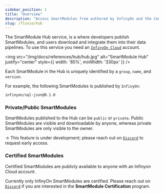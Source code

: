 ```yaml
---
sidebar_position: 1
title: "Overview"
description: "Access SmartModules from authored by InfinyOn and the Community"
slug: /fluvio/hub
---
```


The SmartModule Hub service, is a where developers publish SmartModules, and users download and integrate them into their data pipelines. To use this service you need an [`InfinyOn Cloud`] account.

<img src="/img/docs/references/hub/hub.jpg" alt="SmartModule Hub" justify="center" style={{ width: '85%', minWidth: '330px' }} />

Each SmartModule in the Hub is uniquely identified by a `group`, `name`, and `version`.

For example, the following SmartModules is published by `InfinyOn`:

```bash
infinyon/sql-json@0.1.0
```

### Private/Public SmartModules

SmartModules published to the Hub can be `public` or `private`. Public SmartModules are visible and downloadable by anyone, whereas private SmartModules are only visible to the owner.

-> This feature is under development; please reach out on [`Discord`] to request early access.

### Certified SmartModules

Certified SmartModules are publicly available to anyone with an Infinyon Cloud account.

Currently only InfinyOn SmartModules are certified. Please reach out on [`Discord`] if you are interested in the **SmartModule Certification** program.

[`InfinyOn Cloud`]: https://infinyon.cloud/
[`Discord`]: https://discord.gg/zHsWBt5Z2n
[`SMDK section`]: /smartmodules/smdk
[`SMDK cli`]: /smartmodules/smdk
[`Hub cli`]: /smartmodules/smdk
[`List`]: /hub/list
[`Download`]: /hub/download

